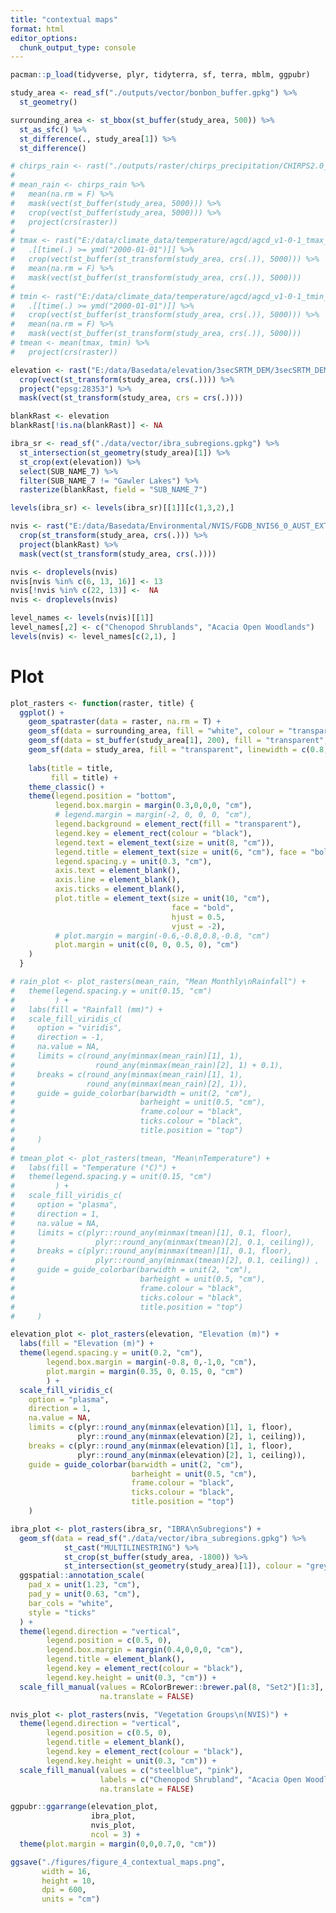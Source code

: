 ```yaml
---
title: "contextual maps"
format: html
editor_options: 
  chunk_output_type: console
---
```

```r
pacman::p_load(tidyverse, plyr, tidyterra, sf, terra, mblm, ggpubr)

study_area <- read_sf("./outputs/vector/bonbon_buffer.gpkg") %>% 
  st_geometry()

surrounding_area <- st_bbox(st_buffer(study_area, 500)) %>% 
  st_as_sfc() %>% 
  st_difference(., study_area[1]) %>% 
  st_difference()

# chirps_rain <- rast("./outputs/raster/chirps_precipitation/CHIRPS2.0_global_monthly_EW_data_20000101_20230301.nc")
# 
# mean_rain <- chirps_rain %>% 
#   mean(na.rm = F) %>% 
#   mask(vect(st_buffer(study_area, 5000))) %>% 
#   crop(vect(st_buffer(study_area, 5000))) %>% 
#   project(crs(raster))
# 
# tmax <- rast("E:/data/climate_data/temperature/agcd/agcd_v1-0-1_tmax_mean_r005_monthly_1910_2022.nc") %>%
#   .[[time(.) >= ymd("2000-01-01")]] %>% 
#   crop(vect(st_buffer(st_transform(study_area, crs(.)), 5000))) %>% 
#   mean(na.rm = F) %>%
#   mask(vect(st_buffer(st_transform(study_area, crs(.)), 5000)))
# 
# tmin <- rast("E:/data/climate_data/temperature/agcd/agcd_v1-0-1_tmin_mean_r005_monthly_1910_2022.nc") %>%
#   .[[time(.) >= ymd("2000-01-01")]] %>% 
#   crop(vect(st_buffer(st_transform(study_area, crs(.)), 5000))) %>% 
#   mean(na.rm = F) %>%
#   mask(vect(st_buffer(st_transform(study_area, crs(.)), 5000)))
# tmean <- mean(tmax, tmin) %>% 
#   project(crs(raster))

elevation <- rast("E:/data/Basedata/elevation/3secSRTM_DEM/3secSRTM_DEM/DEM_ESRI_GRID_16bit_Integer/dem3s_int.tif") %>% 
  crop(vect(st_transform(study_area, crs(.)))) %>% 
  project("epsg:28353") %>% 
  mask(vect(st_transform(study_area, crs = crs(.))))

blankRast <- elevation
blankRast[!is.na(blankRast)] <- NA

ibra_sr <- read_sf("./data/vector/ibra_subregions.gpkg") %>% 
  st_intersection(st_geometry(study_area)[1]) %>%
  st_crop(ext(elevation)) %>% 
  select(SUB_NAME_7) %>% 
  filter(SUB_NAME_7 != "Gawler Lakes") %>% 
  rasterize(blankRast, field = "SUB_NAME_7")

levels(ibra_sr) <- levels(ibra_sr)[[1]][c(1,3,2),] 

nvis <- rast("E:/data/Basedata/Environmental/NVIS/FGDB_NVIS6_0_AUST_EXT_MVG/NVIS6_0_AUST_EXT_MVG_ALB.tif") %>% 
  crop(st_transform(study_area, crs(.))) %>%
  project(blankRast) %>% 
  mask(vect(st_transform(study_area, crs(.))))

nvis <- droplevels(nvis)
nvis[nvis %in% c(6, 13, 16)] <- 13
nvis[!nvis %in% c(22, 13)] <-  NA
nvis <- droplevels(nvis)

level_names <- levels(nvis)[[1]]
level_names[,2] <- c("Chenopod Shrublands", "Acacia Open Woodlands")
levels(nvis) <- level_names[c(2,1), ]

```


# Plot

```r
plot_rasters <- function(raster, title) {
  ggplot() +
    geom_spatraster(data = raster, na.rm = T) +
    geom_sf(data = surrounding_area, fill = "white", colour = "transparent") +
    geom_sf(data = st_buffer(study_area[1], 200), fill = "transparent", linewidth = 1) +
    geom_sf(data = study_area, fill = "transparent", linewidth = c(0.8, 0.5), colour = c(alpha("#FFFF73", 1), "#73B2FF"), linetype = c("solid", "solid")) +
    
    labs(title = title,
         fill = title) +
    theme_classic() +
    theme(legend.position = "bottom",
          legend.box.margin = margin(0.3,0,0,0, "cm"),
          # legend.margin = margin(-2, 0, 0, 0, "cm"),
          legend.background = element_rect(fill = "transparent"),
          legend.key = element_rect(colour = "black"),
          legend.text = element_text(size = unit(8, "cm")),
          legend.title = element_text(size = unit(6, "cm"), face = "bold", hjust = 0.5, vjust = -0.5),
          legend.spacing.y = unit(0.3, "cm"),
          axis.text = element_blank(),
          axis.line = element_blank(),
          axis.ticks = element_blank(),
          plot.title = element_text(size = unit(10, "cm"),
                                    face = "bold",
                                    hjust = 0.5,
                                    vjust = -2),
          # plot.margin = margin(-0.6,-0.8,0.8,-0.8, "cm")
          plot.margin = unit(c(0, 0, 0.5, 0), "cm")
    )
  }

# rain_plot <- plot_rasters(mean_rain, "Mean Monthly\nRainfall") +
#   theme(legend.spacing.y = unit(0.15, "cm")
#         ) +
#   labs(fill = "Rainfall (mm)") +
#   scale_fill_viridis_c(
#     option = "viridis",
#     direction = -1,
#     na.value = NA,
#     limits = c(round_any(minmax(mean_rain)[1], 1),
#                  round_any(minmax(mean_rain)[2], 1) + 0.1),
#     breaks = c(round_any(minmax(mean_rain)[1], 1),
#                round_any(minmax(mean_rain)[2], 1)),
#     guide = guide_colorbar(barwidth = unit(2, "cm"),
#                            barheight = unit(0.5, "cm"),
#                            frame.colour = "black",
#                            ticks.colour = "black",
#                            title.position = "top")
#     )
# 
# tmean_plot <- plot_rasters(tmean, "Mean\nTemperature") +
#   labs(fill = "Temperature (°C)") +
#   theme(legend.spacing.y = unit(0.15, "cm")
#         ) +
#   scale_fill_viridis_c(
#     option = "plasma",
#     direction = 1,
#     na.value = NA,
#     limits = c(plyr::round_any(minmax(tmean)[1], 0.1, floor),
#                  plyr::round_any(minmax(tmean)[2], 0.1, ceiling)),
#     breaks = c(plyr::round_any(minmax(tmean)[1], 0.1, floor),
#                  plyr::round_any(minmax(tmean)[2], 0.1, ceiling)) ,
#     guide = guide_colorbar(barwidth = unit(2, "cm"),
#                            barheight = unit(0.5, "cm"),
#                            frame.colour = "black",
#                            ticks.colour = "black",
#                            title.position = "top")
#     )

elevation_plot <- plot_rasters(elevation, "Elevation (m)") +
  labs(fill = "Elevation (m)") +
  theme(legend.spacing.y = unit(0.2, "cm"),
        legend.box.margin = margin(-0.8, 0,-1,0, "cm"),
        plot.margin = margin(0.35, 0, 0.15, 0, "cm")
        ) +
  scale_fill_viridis_c(
    option = "plasma",
    direction = 1,
    na.value = NA,
    limits = c(plyr::round_any(minmax(elevation)[1], 1, floor),
               plyr::round_any(minmax(elevation)[2], 1, ceiling)),
    breaks = c(plyr::round_any(minmax(elevation)[1], 1, floor),
               plyr::round_any(minmax(elevation)[2], 1, ceiling)),
    guide = guide_colorbar(barwidth = unit(2, "cm"),
                           barheight = unit(0.5, "cm"),
                           frame.colour = "black",
                           ticks.colour = "black",
                           title.position = "top")
    )

ibra_plot <- plot_rasters(ibra_sr, "IBRA\nSubregions") +
  geom_sf(data = read_sf("./data/vector/ibra_subregions.gpkg") %>%
            st_cast("MULTILINESTRING") %>%
            st_crop(st_buffer(study_area, -1800)) %>%
            st_intersection(st_geometry(study_area)[1]), colour = "grey30", fill = "transparent") +
  ggspatial::annotation_scale(
    pad_x = unit(1.23, "cm"),
    pad_y = unit(0.63, "cm"),
    bar_cols = "white",
    style = "ticks"
  ) +
  theme(legend.direction = "vertical",
        legend.position = c(0.5, 0),
        legend.box.margin = margin(0.4,0,0,0, "cm"),
        legend.title = element_blank(),
        legend.key = element_rect(colour = "black"),
        legend.key.height = unit(0.3, "cm")) +
  scale_fill_manual(values = RColorBrewer::brewer.pal(8, "Set2")[1:3],
                    na.translate = FALSE)

nvis_plot <- plot_rasters(nvis, "Vegetation Groups\n(NVIS)") +
  theme(legend.direction = "vertical",
        legend.position = c(0.5, 0),
        legend.title = element_blank(),
        legend.key = element_rect(colour = "black"),
        legend.key.height = unit(0.3, "cm")) +
  scale_fill_manual(values = c("steelblue", "pink"),
                    labels = c("Chenopod Shrubland", "Acacia Open Woodland"),
                    na.translate = FALSE)

ggpubr::ggarrange(elevation_plot,
                  ibra_plot,
                  nvis_plot,
                  ncol = 3) +
  theme(plot.margin = margin(0,0,0.7,0, "cm"))

ggsave("./figures/figure_4_contextual_maps.png",
       width = 16,
       height = 10,
       dpi = 600,
       units = "cm")
```


